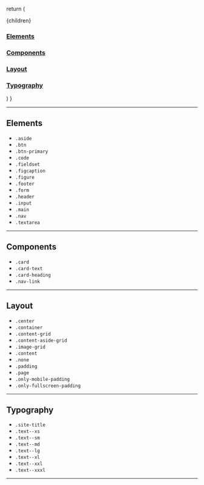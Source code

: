 


  return (
    <Layout location={location}>
      <article className="padding page">
        <SEO title="Home" />
        <div className="content-aside-grid">
          <div className="content">{children}</div>
          <aside className="aside">
            <a className="nav-link" href="#elements">
              <h3>Elements</h3>
            </a>
            <a className="nav-link" href="#components">
              <h3>Components</h3>
            </a>
            <a className="nav-link" href="#layout">
              <h3>Layout</h3>
            </a>
            <a className="nav-link" href="#typography">
              <h3>Typography</h3>
            </a>
          </aside>
        </div>
      </article>
    </Layout>
  )
}

---

<h2 className="title" id="elements">
  Elements
</h2>

- `.aside`
- `.btn`
- `.btn-primary`
- `.code`
- `.fieldset`
- `.figcaption`
- `.figure`
- `.footer`
- `.form`
- `.header`
- `.input`
- `.main`
- `.nav`
- `.textarea`

---

<h2 className="title" id="components">
  Components
</h2>

- `.card`
- `.card-text`
- `.card-heading`
- `.nav-link`

---

<h2 className="title" id="layout">
  Layout
</h2>

- `.center`
- `.container`
- `.content-grid`
- `.content-aside-grid`
- `.image-grid`
- `.content`
- `.none`
- `.padding`
- `.page`
- `.only-mobile-padding`
- `.only-fullscreen-padding`

---

<h2 className="title" id="typography">
  Typography
</h2>

- `.site-title`
- `.text--xs`
- `.text--sm`
- `.text--md`
- `.text--lg`
- `.text--xl`
- `.text--xxl`
- `.text--xxxl`

---

